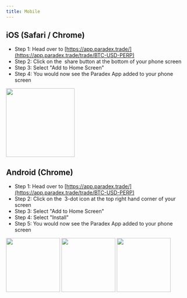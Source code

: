 ```yaml
---
title: Mobile
---
```

## iOS (Safari / Chrome)

* Step 1: Head over to [https://app.paradex.trade/](https://app.paradex.trade/trade/BTC-USD-PERP)
* Step 2: Click on the <img src="../../../assets/IMG_4587 copy (1).PNG" alt="" data-size="line"/> share button at the bottom of your phone screen
* Step 3: Select "Add to Home Screen" <img src="../../../assets/IMG_4578 copy.PNG" alt="" data-size="line"/>
* Step 4: You would now see the Paradex App added to your phone screen <img src="../../../assets/IMG_4588.PNG" alt="" data-size="line"/>

<Frame caption="Click on the 'Share' button and select 'Add to Home Screen'">
<img src="../../../assets/IMG_4578.PNG" alt="" width="188"/>
</Frame>

## Android (Chrome)

* Step 1: Head over to [https://app.paradex.trade/](https://app.paradex.trade/trade/BTC-USD-PERP)
* Step 2: Click on the <img src="../../../assets/photo_2024-07-16 14.56.17 copy.jpeg" alt="" data-size="line"/> 3-dot icon at the top right hand corner of your screen
* Step 3: Select "Add to Home Screen" <img src="../../../assets/photo_2024-07-16 14.56.20 copy.jpeg" alt="" data-size="line"/>
* Step 4: Select "Install"
* Step 5: You would now see the Paradex App added to your phone screen <img src="../../../assets/photo_2024-07-16 14.56.26.jpeg" alt="" data-size="line"/>

<Frame caption="Click on the 3-dot menu icon at the top right of your screen. Select 'Add to Home Screen'">
<img src="../../../assets/photo_2024-07-16 14.56.20.jpeg" alt="" width="148"/>
</Frame>
<Frame caption="Select 'Install'">
<img src="../../../assets/photo_2024-07-16 14.56.22.jpeg" alt="" width="148"/>
</Frame>
<Frame caption="Install the Paradex App">
<img src="../../../assets/photo_2024-07-16 14.56.24.jpeg" alt="" width="148"/>
</Frame>
